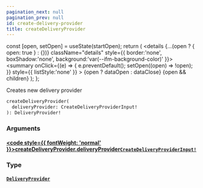 ```yaml
---
pagination_next: null
pagination_prev: null
id: create-delivery-provider
title: createDeliveryProvider
---
```









  const [open, setOpen] = useState(startOpen);
  return (
    <details {...(open ? { open: true } : {})} className="details" style={{ border:'none', boxShadow:'none', background:'var(--ifm-background-color)' }}>
      <summary
        onClick={(e) => {
          e.preventDefault();
          setOpen((open) => !open);
        }}
        style={{ listStyle:'none' }}
      >
      {open ? dataOpen : dataClose}
      </summary>
      {open && children}
    </details>
  );
};








Creates new delivery provider


```graphql
createDeliveryProvider(
  deliveryProvider: CreateDeliveryProviderInput!
): DeliveryProvider!
```




### Arguments

#### [<code style={{ fontWeight: 'normal' }}>createDeliveryProvider.<b>deliveryProvider</b></code>](#)<Bullet />[`CreateDeliveryProviderInput!`](/schema/types/inputs/create-delivery-provider-input.mdx) <Badge class="badge badge--secondary" text="non-null"/> <Badge class="badge badge--secondary" text="input"/> 



### Type

#### [`DeliveryProvider`](/schema/types/objects/delivery-provider.mdx) <Badge class="badge badge--secondary" text="object"/> 







